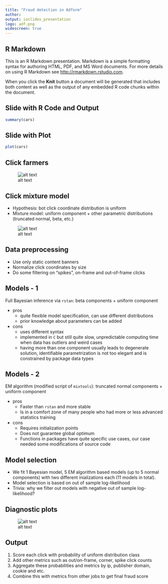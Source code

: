 ```yaml
---
title: "Fraud detection in Adform"
author: 
output: ioslides_presentation
logo: adf.png
widescreen: true
---
```


## R Markdown

This is an R Markdown presentation. Markdown is a simple formatting syntax for authoring HTML, PDF, and MS Word documents. For more details on using R Markdown see <http://rmarkdown.rstudio.com>.

When you click the **Knit** button a document will be generated that includes both content as well as the output of any embedded R code chunks within the document.


## Slide with R Code and Output

```r
summary(cars)
```

## Slide with Plot

```r
plot(cars)
```

## Click farmers

![alt text](img/ads.png)

## Click mixture model

- Hypothesis: bot click coordinate distribution is uniform
- Mixture model: uniform component + other parametric distributions (truncated normal, beta, etc.)

![alt text](img/coord.png)

## Data preprocessing

- Use only static content banners
- Normalize click coordinates by size
- Do some filtering on "spikes", on-frame and out-of-frame clicks

## Models - 1

Full Bayesian inference via `rstan`: beta components + uniform component

- pros
    - quite flexible model specification, can use different distributions
    - prior knowledge about parameters can be added
- cons
    - uses different syntax
    - implemented in `C` but still quite slow, unpredictable computing time when data has outliers and weird cases
    - having more than one component usually leads to degenerate solution, identifiable parametrization is not too elegant and is constrained by package data types

## Models - 2

EM algorithm (modified script of `mixtools`): truncated normal components + uniform component

- pros
    - Faster than `rstan` and more stable
    - Is in a comfort zone of many people who had more or less advanced statistics training
- cons
    - Requires initialization points
    - Does not guarantee global optimum
    - Functions in packages have quite specific use cases, our case needed some modifications of source code

## Model selection

- We fit 1 Bayesian model, 5 EM algorithm based models (up to 5 normal components) with two different inializations each (11 models in total).
- Model selection is based on out of sample log-likelihood
- Trivia: why we filter out models with negative out of sample log-likelihood?

## Diagnostic plots

![alt text](img/fit.png)

## Output

1. Score each click with probability of uniform distribution class
2. Add other metrics such as out/on-frame, corner, spike click counts
3. Aggregate these probabilities and metrics by ip, publisher domain, cookie and etc.
4. Combine this with metrics from other jobs to get final fraud score